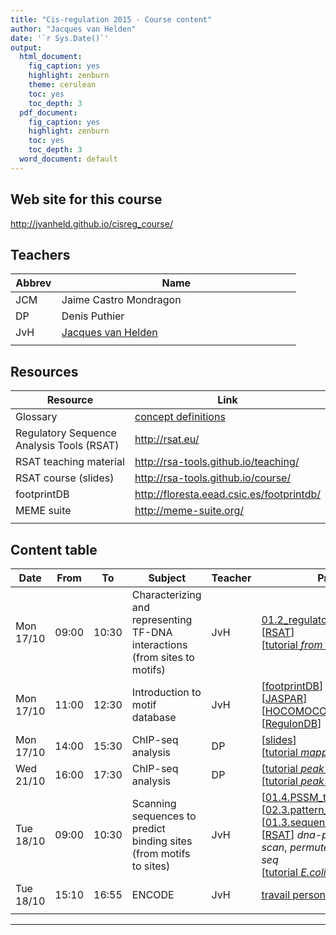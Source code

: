 ```yaml
---
title: "Cis-regulation 2015 - Course content"
author: "Jacques van Helden"
date: '`r Sys.Date()`'
output:
  html_document:
    fig_caption: yes
    highlight: zenburn
    theme: cerulean
    toc: yes
    toc_depth: 3
  pdf_document:
    fig_caption: yes
    highlight: zenburn
    toc: yes
    toc_depth: 3
  word_document: default
---
```



## Web site for this course

[http://jvanheld.github.io/cisreg_course/](http://jvanheld.github.io/cisreg_course/)

## Teachers

| Abbrev | Name  |
|----------|--------------------------------------------------|
| JCM | Jaime Castro Mondragon |
| DP |  Denis Puthier |
| JvH | [Jacques van Helden](http://jacques.van-helden.perso.luminy.univ-amu.fr/) |
| | |

## Resources

| Resource | Link |
|---------------------------------------|---------------------------------------------------------------|
| Glossary | [concept definitions](../html/concepts.html) |
| Regulatory Sequence Analysis Tools (RSAT) | [http://rsat.eu/](http://rsat.eu/) |
| RSAT teaching material | [http://rsa-tools.github.io/teaching/](http://rsa-tools.github.io/teaching/) |
| RSAT course (slides) | [http://rsa-tools.github.io/course/](http://rsa-tools.github.io/course/) |
| footprintDB | [http://floresta.eead.csic.es/footprintdb/](http://floresta.eead.csic.es/footprintdb/) |
| MEME suite| [http://meme-suite.org/](http://meme-suite.org/) |
| | | 

## Content table

| Date | From  | To    | Subject | Teacher | Practicals  |
|------------|-------|--------------------------------|---------|-------------|----------|
| Mon 17/10 | 09:00 | 10:30 | Characterizing and representing TF-DNA interactions <br>(from sites to motifs) | JvH | [01.2_regulatory_sequences_intro](http://rsa-tools.github.io/course/pdf_files/01.2_regulatory_sequences_intro.pdf)<br>[[RSAT](http://rsat.eu/)]<br>[[tutorial *from sites to motifs*](../from_sites_to_matrices/from_sites_to_matrices.html)] |
| Mon 17/10 | 11:00 | 12:30 | Introduction to motif database | JvH  | [[footprintDB](http://floresta.eead.csic.es/footprintdb/)]<br>[[JASPAR](http://jaspar.genereg.net/)]<br>[[HOCOMOCO](http://hocomoco.autosome.ru/)]<br>[[RegulonDB](http://regulondb.ccg.unam.mx/)]|
| Mon 17/10 | 14:00 | 15:30 | ChIP-seq analysis | DP | [[slides](../chip-seq/slides/chipseq__roscoff2015.pdf)]<br>[[tutorial *mapping*](../chip-seq/practical/chip-seq.html)] |
| Wed 21/10 | 16:00 | 17:30 | ChIP-seq analysis | DP |  [[tutorial *peak annotation*](../chip-seq/practical/annotation.html)]<br>[[tutorial *peak-motifs*](http://dputhier.github.io/EBA_2015_ChIP-Seq/tutorial/04_motif/motif_tutorial.html)]|
| Tue 18/10 | 09:00 | 10:30 | Scanning sequences to predict binding sites <br>(from motifs to sites) | JvH  | [[01.4.PSSM_theory](http://rsa-tools.github.io/course/pdf_files/01.4.PSSM_theory.pdf)]<br>[[02.3.pattern_matching_matrices](http://rsa-tools.github.io/course/pdf_files/02.3.pattern_matching_matrices.pdf)]<br>[[01.3.sequence_models](http://rsa-tools.github.io/course/pdf_files/01.3.sequence_models.pdf)]<br>[[RSAT](http://rsat.eu/)] *dna-pattern*, *matrix-scan*, *permute-matrix*, *random-seq*<br>[[tutorial *E.coli promoter scanning*](../sequence_scanning/promoter_scanning_ecoli.html)] |
| Tue 18/10 | 15:10 | 16:55 | ENCODE | JvH  | [travail personnel](../encode_ChIP-seq_analysis/TP1_chipseq_2014.html)|
| | | | | |


<!--
| Mon 19/10 | 14:00 | 16:00 | Estimating the reliability of binding site predictions<br>(score distributions) | JvH  | [[RSAT](http://rsat.eu/)] *convert-background-model*, *matrix-distrib*, *matrix-quality* |
| Mon 19/10 | 16:00 | 18:00 | Discovering motifs in regulatory sequences <br>(from sequences to motifs) | JvH  | [[RSAT](http://rsat.eu/)] *oligo-analysis*, *dyad-analysis*, *position-analysis*, *random-genes* <br>[[MEME](http://meme-suite.org/)] |
| Tue 20/10 | 09:00 | 13:00 | Structure/sequence relationships <br>(from structures to motifs) | BCM |[[footprintDB](http://floresta.eead.csic.es/footprintdb/)]<br>[[tutorial *structures/motifs*](../structure/struct-regulation.html)] |
| Fri 23/10 | 09:00 | 10:45 | Motif comparison and clustering | Jacques + JCM | [[RSAT](http://rsat.eu/)] *matrix-clustering*<br>[[slides](../cluster_motifs/CisReg_motif_clustering.pdf)]<br>[[tutorial *matrix-clustering*](../cluster_motifs/cluster_ChIP_seq_peaks.html)] |
| Fri 23/10 | 11:00 | 12:30 | Phylogenetic footprints | Jacques  | [[RSAT](http://rsat.eu/)] *footprint-disco*<br>[[tutorial *footprint-disco*](../phylogenetic_footprints/discovering_conserved_cisreg_elements.html)]|
| Fri 23/10 | 14:00 | 16:00 | Définition des travaux personnels |  JvH + DP | [Description des TP](http://jvanheld.github.io/cisreg_course/html/cisreg_personal_work_2015.html)  |
| Fri 23/10 | 14:00 | 16:00 | Réponses aux questions des étudiants, clarifications, recherche de cas d'étude pour le travail personnel  | JvH + DP | |
| Tur 05/11 | 14:00 | 18:00 | Presentation des travaux personnels | DP + JvH | |-->

* * * 

<!--
## Concepts

Basic concepts for the analysis of cis-regulatory elements.
Teachers: Bruno Contreras Moreira & Jacques van Helden.


### Topics

1. JvH Introduction to the course
2. Bruno: Transcription factor binding: structure and sequence. **Practical:** opening a connection to structure databases and play with some TF. 

3. JvH: Experimental methods to characterize TFBS (EMSA, footprints, SELEX, ChIP-chip, ChIP-seq, PBA).
4. JvH: Representations of TF binding specificity: from binding sites to mofifs (consensus, IUPAC, PSSM, sequence logos). Practical: **RSAT convert-matrix**


5. Bruno: TF databases: 

      - JASPAR, 
      - TRANSFAC (mainly vertebrate, commercial), 
      - **3D footprints**
      - AthaMap (A. thaliana)
      - RegulonDB (E.coli)
      - HOCOMOCO (Human)
      - footprintDB (compendium)
      - ...

### Practicals

- how to build a matrix from binding sites
- deriving frequencies and logos from count matrices
- deriving frequencies and logos from structures of protein/DNA complexes


## 

## Motif comparison and clustering 

Jaime & Jacques
2h theory + 2h practicals

-->

